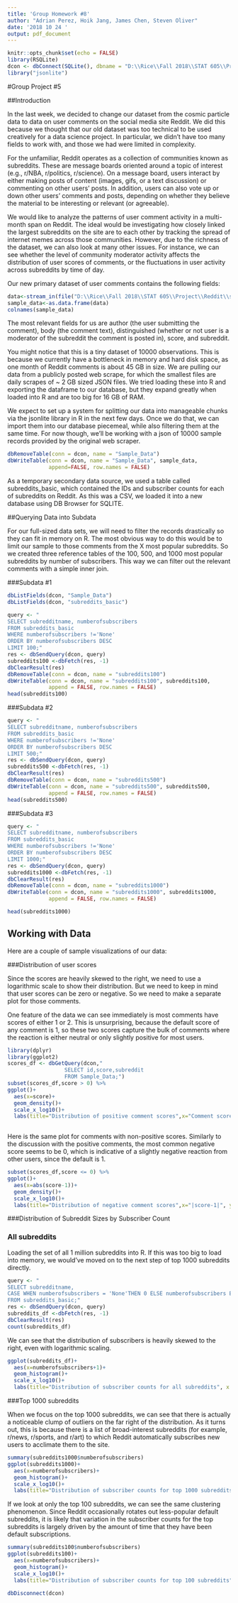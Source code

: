 ---
title: 'Group Homework #8'
author: "Adrian Perez, Hoik Jang, James Chen, Steven Oliver"
date: '2018 10 24 '
output: pdf_document
---

```{r setup, include=FALSE}
knitr::opts_chunk$set(echo = FALSE)
library(RSQLite)
dcon <- dbConnect(SQLite(), dbname = "D:\\Rice\\Fall 2018\\STAT 605\\Project\\Reddit\\reddit_db.db")
library("jsonlite")


```

#Group Project #5

##Introduction

In the last week, we decided to change our dataset from the cosmic particle data to data on user comments on the social media site Reddit. We did this because we thought that our old dataset was too technical to be used creatively for a data science project. In particular, we didn't have too many fields to work with, and those we had were limited in complexity.

For the unfamiliar, Reddit operates as a collection of communities known as subreddits. These are message boards oriented around a topic of interest (e.g., r/NBA, r/politics, r/science). On a message board, users interact by either making posts of content (images, gifs, or a text discussion) or commenting on other users' posts. In addition, users can also vote up or down other users' comments and posts, depending on whether they believe the material to be interesting or relevant (or agreeable). 

We would like to analyze the patterns of user comment activity in a multi-month span on Reddit. The ideal would be investigating how closely linked the largest subreddits on the site are to each other by tracking the spread of internet memes across those communities. However, due to the richness of the dataset, we can also look at many other issues. For instance, we can see whether the level of community moderator activity affects the distribution of user scores of comments, or the fluctuations in user activity across subreddits by time of day.

Our new primary dataset of user comments contains the following fields:

```{r,echo=FALSE}
data<-stream_in(file("D:\\Rice\\Fall 2018\\STAT 605\\Project\\Reddit\\sample_data.json"))
sample_data<-as.data.frame(data)
colnames(sample_data)

```

The most relevant fields for us are author (the user submitting the comment), body (the comment text), distinguished (whether or not user is a moderator of the subreddit the comment is posted in), score, and subreddit.

You might notice that this is a tiny dataset of 10000 observations. This is because we currently have a bottleneck in memory and hard disk space, as one month of Reddit comments is about 45 GB in size. We are pulling our data from a publicly posted web scrape, for which the smallest files are daily scrapes of ~ 2 GB sized JSON files. We tried loading these into R and exporting the dataframe to our database, but they expand greatly when loaded into R and are too big for 16 GB of RAM.

We expect to set up a system for splitting our data into manageable chunks via the jsonlite library in R in the next few days. Once we do that, we can import them into our database piecemeal, while also filtering them at the same time. For now though, we'll be working with a json of 10000 sample records provided by the original web scraper.

```{r,echo=TRUE}
dbRemoveTable(conn = dcon, name = "Sample_Data")
dbWriteTable(conn = dcon, name = "Sample_Data", sample_data,
             append=FALSE, row.names = FALSE)
```

As a temporary secondary data source, we used a table called subreddits_basic, which contained the IDs and subscriber counts for each of subreddits on Reddit. As this was a CSV, we loaded it into a new database using DB Browser for SQLITE.

##Querying Data into Subdata

For our full-sized data sets, we will need to filter the records drastically so they can fit in memory on R. The most obvious way to do this would be to limit our sample to those comments from the X most popular subreddits. So we created three reference tables of the 100, 500, and 1000 most popular subreddits by number of subscribers. This way we can filter out the relevant comments with a simple inner join.

###Subdata #1
```{r,echo=TRUE}
dbListFields(dcon, "Sample_Data") 
dbListFields(dcon, "subreddits_basic") 

query <- "
SELECT subredditname, numberofsubscribers
FROM subreddits_basic
WHERE numberofsubscribers !='None'
ORDER BY numberofsubscribers DESC
LIMIT 100;"
res <- dbSendQuery(dcon, query)
subreddits100 <-dbFetch(res, -1)
dbClearResult(res)
dbRemoveTable(conn = dcon, name = "subreddits100")
dbWriteTable(conn = dcon, name = "subreddits100", subreddits100,
             append = FALSE, row.names = FALSE)
head(subreddits100)
```




###Subdata #2
```{r,echo=TRUE}
query <- "
SELECT subredditname, numberofsubscribers
FROM subreddits_basic
WHERE numberofsubscribers !='None'
ORDER BY numberofsubscribers DESC
LIMIT 500;"
res <- dbSendQuery(dcon, query)
subreddits500 <-dbFetch(res, -1)
dbClearResult(res)
dbRemoveTable(conn = dcon, name = "subreddits500")
dbWriteTable(conn = dcon, name = "subreddits500", subreddits500,
             append = FALSE, row.names = FALSE)
head(subreddits500)
```



###Subdata #3
```{r,echo=TRUE}
query <- "
SELECT subredditname, numberofsubscribers
FROM subreddits_basic
WHERE numberofsubscribers !='None'
ORDER BY numberofsubscribers DESC
LIMIT 1000;"
res <- dbSendQuery(dcon, query)
subreddits1000 <-dbFetch(res, -1)
dbClearResult(res)
dbRemoveTable(conn = dcon, name = "subreddits1000")
dbWriteTable(conn = dcon, name = "subreddits1000", subreddits1000,
             append = FALSE, row.names = FALSE)

head(subreddits1000)
```

\newpage
## Working with Data

Here are a couple of sample visualizations of our data:

###Distribution of user scores

Since the scores are heavily skewed to the right, we need to use a logarithmic scale to show their distribution. But we need to keep in mind that user scores can be zero or negative. So we need to make a separate plot for those comments.

One feature of the data we can see immediately is most comments have scores of either 1 or 2. This is unsurprising, because the default score of any comment is 1, so these two scores capture the bulk of comments where the reaction is either neutral or only slightly positive for most users.


```{r}
library(dplyr)
library(ggplot2)
scores_df <- dbGetQuery(dcon,"
                  SELECT id,score,subreddit
                  FROM Sample_Data;")
subset(scores_df,score > 0) %>%
ggplot()+
  aes(x=score)+
  geom_density()+
  scale_x_log10()+
  labs(title="Distribution of positive comment scores",x="Comment score", y= "Density")
  
```

Here is the same plot for comments with non-positive scores. Similarly to the discussion with the positive comments, the most common negative score seems to be 0, which is indicative of a slightly negative reaction from other users, since the default is 1.

```{r}
subset(scores_df,score <= 0) %>%
ggplot()+
  aes(x=abs(score-1))+
  geom_density()+
  scale_x_log10()+
  labs(title="Distribution of negative comment scores",x="|score-1|", y= "Density")
```

###Distribution of Subreddit Sizes by Subscriber Count

### All subreddits

Loading the set of all 1 million subreddits into R. If this was too big to load into memory, we would've moved on to the next step of top 1000 subreddits directly.

```{r}
query <- "
SELECT subredditname, 
CASE WHEN numberofsubscribers = 'None'THEN 0 ELSE numberofsubscribers END AS numberofsubscribers
FROM subreddits_basic;"
res <- dbSendQuery(dcon, query)
subreddits_df <-dbFetch(res, -1)
dbClearResult(res)
count(subreddits_df)
```

We can see that the distribution of subscribers is heavily skewed to the right, even with logarithmic scaling.

```{r}
ggplot(subreddits_df)+
  aes(x=numberofsubscribers+1)+
  geom_histogram()+
  scale_x_log10()+
  labs(title="Distribution of subscriber counts for all subreddits", x = "Subscribers + 1", y = "Count")
```




###Top 1000 subreddits

When we focus on the top 1000 subreddits, we can see that there is actually a noticeable clump of outliers on the far right of the distribution. As it turns out, this is because there is a list of broad-interest subreddits (for example, r/news, r/sports, and r/art) to which Reddit automatically subscribes new users to acclimate them to the site.

```{r}
summary(subreddits1000$numberofsubscribers)
ggplot(subreddits1000)+
  aes(x=numberofsubscribers)+
  geom_histogram()+
  scale_x_log10()+
  labs(title="Distribution of subscriber counts for top 1000 subreddits", x = "Subscribers + 1", y = "Count")
```

If we look at only the top 100 subreddits, we can see the same clustering phenomenon. Since Reddit occasionally rotates out less-popular default subreddits, it is likely that variation in the subscriber counts for the top subreddits is largely driven by the amount of time that they have been default subscriptions. 

```{r}
summary(subreddits100$numberofsubscribers)
ggplot(subreddits100)+
  aes(x=numberofsubscribers)+
  geom_histogram()+
  scale_x_log10()+
  labs(title="Distribution of subscriber counts for top 100 subreddits", x = "Subscribers + 1", y = "Count")
```


```{r}
dbDisconnect(dcon)
```
